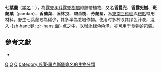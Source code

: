 {{Speciesbox
| image = Pandan (screwpine) leaves.JPG
| genus = Pandanus
| species = amaryllifolius
| authority = [[Roxb.|Roxb.]], 1832
}}

'''七葉蘭'''（[[学名|学名]]：''{{lang|la|Pandanus amaryllifolius}}''），為[[露兜树科|露兜树科]][[露兜樹屬|露兜樹屬]]的熱帶植物，又名'''香露兜'''、'''香露兜樹'''、'''斑蘭葉'''（pandan）、'''香蘭葉'''、'''香林投'''、'''碧血樹'''、'''芳蘭葉'''，為[[東南亞|東南亞]][[料理|料理]]與[[糕點|糕點]]常用材料。野生七葉蘭較為稀少，其多半為栽培作物。使用时多榨取其绿色汁液，混入-{zh-hant:麵; zh-hans:面}-点之中，以增添绿色色泽，亦可用于食物的包装。

== 參考文獻 ==
{{refbegin}}
* {{CPNI| zh=香露兜 | id=036-03318 | binomial=Pandanus amaryllifolius | authority=Roxb. | var= | accessdate=2013-01-17}}
{{refend}}

{{Taxonbar|from=Q311090}}

[[Category:露兜樹屬|Q]]
[[Category:香料|Q]]
[[Category:1832年描述的植物|Q]]
[[Category:威廉·羅克斯堡命名的生物分類|Category:威廉·羅克斯堡命名的生物分類]]